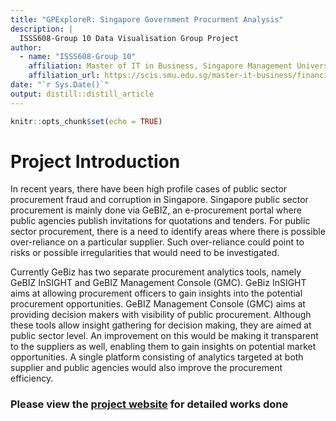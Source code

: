 ```yaml
---
title: "GPExploreR: Singapore Government Procurment Analysis"
description: |
  ISSS608-Group 10 Data Visualisation Group Project
author:
  - name: "ISSS608-Group 10"
    affiliation: Master of IT in Business, Singapore Management University
    affiliation_url: https://scis.smu.edu.sg/master-it-business/financial-technology-and-analytics-track
date: "`r Sys.Date()`"
output: distill::distill_article
---
```


```r
knitr::opts_chunk$set(echo = TRUE)
```

# Project Introduction

In recent years, there have been high profile cases of public sector procurement fraud and corruption in Singapore. Singapore public sector procurement is mainly done via GeBIZ, an e-procurement portal where public agencies publish invitations for quotations and tenders. For public sector procurement, there is a need to identify areas where there is possible over-reliance on a particular supplier. Such over-reliance could point to risks or possible irregularities that would need to be investigated.

Currently GeBiz has two separate procurement analytics tools, namely GeBIZ InSIGHT and GeBIZ Management Console (GMC). GeBiz InSIGHT aims at allowing procurement officers to gain insights into the potential procurement opportunities. GeBIZ Management Console (GMC) aims at providing decision makers with visibility of public procurement. Although these tools allow insight gathering for decision making, they are aimed at public sector level. An improvement on this would be making it transparent to the suppliers as well, enabling them to gain insights on potential market opportunities. A single platform consisting of analytics targeted at both supplier and public agencies would also improve the procurement efficiency.

### Please view the [project website](https://isss608-group10.netlify.app/) for detailed works done